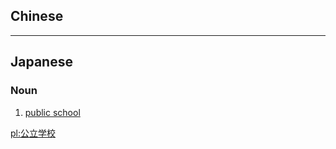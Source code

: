 {{also|公立學校}}
==Chinese==
{{zh-see|公立學校}}

----

==Japanese==
{{ja-kanjitab|こう|りつ|がく|こう|yomi=on|k3=がっ}}

===Noun===
{{ja-noun|こうりつがっこう}}

# [[public school]]

[[pl:公立学校]]